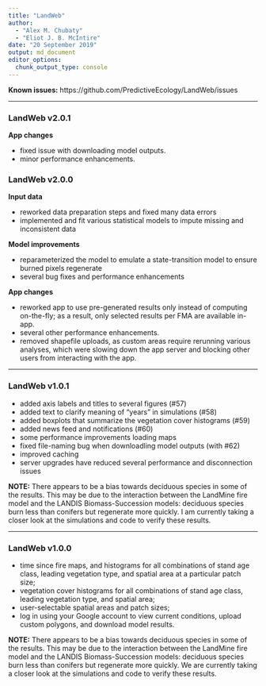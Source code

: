 ```yaml
---
title: "LandWeb"
author:
  - "Alex M. Chubaty"
  - "Eliot J. B. McIntire"
date: "20 September 2019"
output: md_document
editor_options: 
  chunk_output_type: console
---
```


**Known issues:** https://github.com/PredictiveEcology/LandWeb/issues

--------------------------------------------------------------------------------

### LandWeb v2.0.1

**App changes**

- fixed issue with downloading model outputs.
- minor performance enhancements.

### LandWeb v2.0.0

**Input data**

- reworked data preparation steps and fixed many data errors
- implemented and fit various statistical models to impute missing and inconsistent data

**Model improvements**

- reparameterized the model to emulate a state-transition model to ensure burned pixels regenerate
- several bug fixes and performance enhancements

**App changes**

- reworked app to use pre-generated results only instead of computing on-the-fly; as a result, only selected results per FMA are available in-app.
- several other performance enhancements.
- removed shapefile uploads, as custom areas require rerunning various analyses, which were slowing down the app server and blocking other users from interacting with the app.

--------------------------------------------------------------------------------

### LandWeb v1.0.1

- added axis labels and titles to several figures (#57)
- added text to clarify meaning of "years" in simulations (#58)
- added boxplots that summarize the vegetation cover histograms (#59)
- added news feed and notifications (#60)
- some performance improvements loading maps
- fixed file-naming bug when downloadling model outputs (with #62)
- improved caching
- server upgrades have reduced several performance and disconnection issues

**NOTE:** There appears to be a bias towards deciduous species in some of the results.
This may be due to the interaction between the LandMine fire model and the LANDIS Biomass-Succession models: deciduous species burn less than conifers but regenerate more quickly.
I am currently taking a closer look at the simulations and code to verify these results.

--------------------------------------------------------------------------------

### LandWeb v1.0.0

- time since fire maps, and histograms for all combinations of stand age class, leading vegetation type, and spatial area at a particular patch size;
- vegetation cover histograms for all combinations of stand age class, leading vegetation type, and spatial area;
- user-selectable spatial areas and patch sizes;
- log in using your Google account to view current conditions, upload custom polygons, and download model results.

**NOTE:** There appears to be a bias towards deciduous species in some of the results.
This may be due to the interaction between the LandMine fire model and the LANDIS Biomass-Succession models: deciduous species burn less than conifers but regenerate more quickly.
We are currently taking a closer look at the simulations and code to verify these results.
